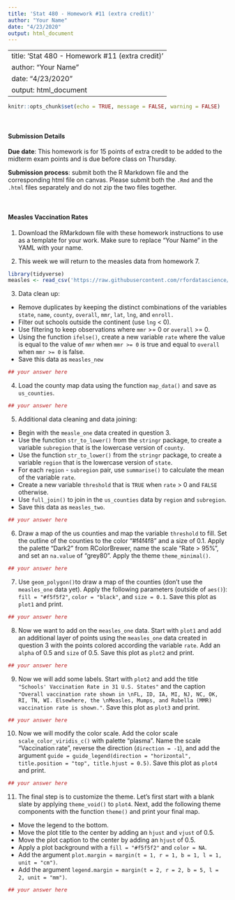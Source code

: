 ```yaml
---
title: 'Stat 480 - Homework #11 (extra credit)'
author: "Your Name"
date: "4/23/2020"
output: html_document
---
```

---
title: 'Stat 480 - Homework #11 (extra credit)'
author: "Your Name"
date: "4/23/2020"
output: html_document
---

```r
knitr::opts_chunk$set(echo = TRUE, message = FALSE, warning = FALSE)
```



<br/>

#### Submission Details

**Due date**: This homework is for 15 points of extra credit to be added to the midterm exam points and is due before class on Thursday.  

**Submission process**: submit both the R Markdown file and the corresponding html file on canvas. Please submit both the `.Rmd` and the `.html` files separately and do not zip the two files together.

<br/>


#### Measles Vaccination Rates


1. Download the RMarkdown file with these homework instructions to use as a template for your work. Make sure to replace "Your Name" in the YAML with your name.  


2. This week we will return to the measles data from homework 7.   

```r
library(tidyverse)
measles <- read_csv('https://raw.githubusercontent.com/rfordatascience/tidytuesday/master/data/2020/2020-02-25/measles.csv')
```

3. Data clean up:  
- Remove duplicates by keeping the distinct combinations of the variables `state`, `name`, `county`, `overall`, `mmr`, `lat`, `lng`, and `enroll.`  
- Filter out schools outside the continent (use `lng` < 0).  
- Use filtering to keep observations where `mmr` >= 0 or `overall` >= 0.  
- Using the function `ifelse()`, create a new variable `rate` where the value is equal to the value of `mmr` when `mmr >= 0` is true and equal to `overall` when `mmr >= 0` is false.  
- Save this data as `measles_new`  

```r
## your answer here
```


4. Load the county map data using the function `map_data()` and save as `us_counties`.

```r
## your answer here
```


5. Additional data cleaning and data joining:
  - Begin with the `measle_one` data created in question 3.
  - Use the function `str_to_lower()` from the `stringr` package, to create a variable `subregion` that is the lowercase version of `county`.  
  - Use the function `str_to_lower()` from the `stringr` package, to create a variable `region` that is the lowercase version of `state`.  
  - For each `region` - `subregion` pair, use `summarise()` to calculate the mean of the variable `rate`.  
  - Create a new variable `threshold` that is `TRUE` when `rate` > 0 and `FALSE` otherwise.  
  - Use `full_join()` to join in the `us_counties` data by `region` and `subregion`.  
  - Save this data as `measles_two`.  

```r
## your answer here
```

6. Draw a map of the us counties and map the variable `threshold` to fill. Set the outline of the counties to the color "#f4f4f8" and a size of 0.1. Apply the palette "Dark2" from RColorBrewer, name the scale "Rate > 95%", and set an `na.value` of "grey80". Apply the theme `theme_minimal()`.


```r
## your answer here
```

7. Use `geom_polygon()`to draw a map of the counties (don't use the `measles_one` data yet). Apply the following parameters (outside of `aes()`): `fill = "#f5f5f2"`, `color = "black"`, and `size = 0.1`. Save this plot as `plot1` and print.

```r
## your answer here
```


8. Now we want to add on the `measles_one` data. Start with `plot1` and add an additional layer of points using the `measles_one` data created in question 3 with the points colored according the variable `rate`. Add an `alpha` of 0.5 and `size` of 0.5. Save this plot as `plot2` and print.

```r
## your answer here
```

9. Now we will add some labels. Start with `plot2` and add the title `"Schools' Vaccination Rate in 31 U.S. States"` and the caption `"Overall vaccination rate shown in \nFL, ID, IA, MI, NJ, NC, OK, RI, TN, WI. Elsewhere, the \nMeasles, Mumps, and Rubella (MMR) vaccination rate is shown."`. Save this plot as `plot3` and print.


```r
## your answer here
```

10. Now we will modify the color scale. Add the color scale `scale_color_viridis_c()` with palette "plasma". Name the scale "Vaccination rate", reverse the direction (`direction = -1`), and add the argument `guide = guide_legend(direction = "horizontal", title.position = "top", title.hjust = 0.5)`. Save this plot as `plot4` and print.

```r
## your answer here
```


11. The final step is to customize the theme. Let's first start with a blank slate by applying `theme_void()` to `plot4`. Next, add the following theme components with the function `theme()` and print your final map.  
- Move the legend to the bottom.  
- Move the plot title to the center by adding an `hjust` and `vjust` of 0.5.  
- Move the plot caption to the center by adding an `hjust` of 0.5.  
- Apply a plot background with a `fill = "#f5f5f2"` and `color = NA`.
- Add the argument `plot.margin = margin(t = 1, r = 1, b = 1, l = 1, unit = "cm")`.  
- Add the argument `legend.margin = margin(t = 2, r = 2, b = 5, l = 2, unit = "mm")`.  

```r
## your answer here
```




